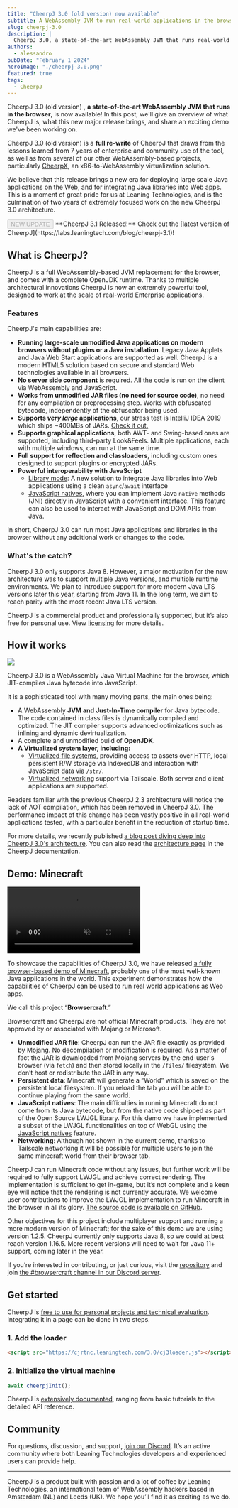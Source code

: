 ```yaml
---
title: "CheerpJ 3.0 (old version) now available"
subtitle: A WebAssembly JVM to run real-world applications in the browser
slug: cheerpj-3.0
description: |
  CheerpJ 3.0, a state-of-the-art WebAssembly JVM that runs real-world Java applications in the browser, is now available.
authors:
  - alessandro
pubDate: "February 1 2024"
heroImage: "./cheerpj-3.0.png"
featured: true
tags:
  - CheerpJ
---
```



CheerpJ 3.0 (old version) , **a state-of-the-art WebAssembly JVM that runs in the browser**, is
now available! In this post, we'll give an
overview of what CheerpJ is, what this new major release brings, and share an
exciting demo we've been working on.

<div class="flex items-center gap-2 flex-wrap">
  <LinkButton
    type="primary"
    href="https://cheerpj.com/docs/getting-started"
    label="Get started"
    iconRight="mi:arrow-right"
  />

  <LinkButton
    type="discord"
    href={DISCORD_URL}
    iconLeft="fa-brands:discord"
    label="Join the Discord server"
  />
</div>

CheerpJ 3.0 (old version) is a **full re-write** of CheerpJ that draws from the lessons learned from 7 years of enterprise and community use of the tool, as well as from several of our other WebAssembly-based projects, particularly [CheerpX](/cheerpx), an x86-to-WebAssembly virtualization solution.

We believe that this release brings a new era for deploying large scale Java applications on the Web, and for integrating Java libraries into Web apps. This is a moment of great pride for us at Leaning Technologies, and is the culmination of two years of extremely focused work on the new CheerpJ 3.0 architecture.

<div class="flex items-center gap-2">
	<input
		type="button"
		class="px-2 py-1 text-xs font-bold text-white bg-red-600 rounded"
		value="NEW UPDATE"
		disabled
	/>
	**CheerpJ 3.1 Released!** Check out the [latest version of
	CheerpJ](https://labs.leaningtech.com/blog/cheerpj-3.1)!
</div>

## What is CheerpJ?

CheerpJ is a full WebAssembly-based JVM replacement for the browser, and comes with a complete OpenJDK runtime. Thanks to multiple architectural innovations CheerpJ is now an extremely powerful tool, designed to work at the scale of real-world Enterprise applications.

### Features

CheerpJ's main capabilities are:

- **Running large-scale unmodified Java applications on modern browsers without plugins or a Java installation**. Legacy Java Applets and Java Web Start applications are supported as well. CheerpJ is a modern HTML5 solution based on secure and standard Web technologies available in all browsers.
- **No server side component** is required. All the code is run on the client via WebAssembly and JavaScript.
- **Works from unmodified JAR files (no need for source code)**, no need for any compilation or preprocessing step. Works with obfuscated bytecode, independently of the obfuscator being used.
- **Supports _very large_ applications**, our stress test is IntelliJ IDEA 2019 which ships ~400MBs of JARs. [Check it out.](https://twitter.com/alexpignotti/status/1729915428258926713)
- **Supports graphical applications**, both AWT- and Swing-based ones are supported, including third-party Look&Feels. Multiple applications, each with multiple windows, can run at the same time.
- **Full support for reflection and classloaders**, including custom ones designed to support plugins or encrypted JARs.
- **Powerful interoperability with JavaScript**
  - [Library mode](/cheerpj3/guides/library-mode): A new solution to integrate Java libraries into Web applications using a clean `async`/`await` interface
  - [JavaScript natives](/cheerpj3/guides/Implementing-Java-native-methods-in-JavaScript), where you can implement Java `native` methods (JNI) directly in JavaScript with a convenient interface. This feature can also be used to interact with JavaScript and DOM APIs from Java.

In short, CheerpJ 3.0 can run most Java applications and libraries in the browser without any additional work or changes to the code.

### What's the catch?

CheerpJ 3.0 only supports Java 8. However, a major motivation for the new architecture was to support multiple Java versions, and multiple runtime environments. We plan to introduce support for more modern Java LTS versions later this year, starting from Java 11. In the long term, we aim to reach parity with the most recent Java LTS version.

CheerpJ is a commercial product and professionally supported, but it’s also free for personal use. View [licensing](/cheerpj3/licensing) for more details.

## How it works

![](./cheerpj-3-deep-dive-arch.png)

CheerpJ 3.0 is a WebAssembly Java Virtual Machine for the browser, which JIT-compiles Java bytecode into JavaScript.

It is a sophisticated tool with many moving parts, the main ones being:

- A WebAssembly **JVM and Just-In-Time compiler** for Java bytecode. The code contained in class files is dynamically compiled and optimized. The JIT compiler supports advanced optimizations such as inlining and dynamic devirtualization.
- A complete and unmodified build of **OpenJDK.**
- **A Virtualized system layer, including:**
  - [Virtualized file systems](/cheerpj3/guides/File-System-support), providing access to assets over HTTP, local persistent R/W storage via IndexedDB and interaction with JavaScript data via `/str/`.
  - [Virtualized networking](/cheerpj3/guides/Networking) support via Tailscale. Both server and client applications are supported.

Readers familiar with the previous CheerpJ 2.3 architecture will notice the lack of AOT compilation, which has been removed in CheerpJ 3.0. The performance impact of this change has been vastly positive in all real-world applications tested, with a particular benefit in the reduction of startup time.

For more details, we recently published [a blog post diving deep into CheerpJ 3.0's architecture](/blog/cheerpj-3-deep-dive). You can also read the [architecture page](/cheerpj3/explanation/architecture) in the CheerpJ documentation.

## Demo: Minecraft

<video controls autoplay loop muted playsinline>
	<source src="/blog/cheerpj-3.0-browsercraft.mp4" type="video/mp4" />
</video>

To showcase the capabilities of CheerpJ 3.0, we have released [a fully browser-based demo of Minecraft](https://browsercraft.cheerpj.com), probably one of the most well-known Java applications in the world. This experiment demonstrates how the capabilities of CheerpJ can be used to run real world applications as Web apps.

We call this project “**Browsercraft**.”

<div class="text-sm text-stone-500">
	Browsercraft and CheerpJ are not official Minecraft products. They are not
	approved by or associated with Mojang or Microsoft.
</div>

- **Unmodified JAR file**: CheerpJ can run the JAR file exactly as provided by Mojang. No decompilation or modification is required. As a matter of fact the JAR is downloaded from Mojang servers by the end-user's browser (via `fetch`) and then stored locally in the `/files/` filesystem. We don’t host or redistribute the JAR in any way.
- **Persistent data**: Minecraft will generate a “World” which is saved on the persistent local filesystem. If you reload the tab you will be able to continue playing from the same world.
- **JavaScript natives**: The main difficulties in running Minecraft do not come from its Java bytecode, but from the native code shipped as part of the Open Source LWJGL library. For this demo we have implemented a subset of the LWJGL functionalities on top of WebGL using the [JavaScript natives](/cheerpj3/guides/Implementing-Java-native-methods-in-JavaScript) feature.
- **Networking**: Although not shown in the current demo, thanks to Tailscale networking it will be possible for multiple users to join the same minecraft world from their browser tab.

CheerpJ can run Minecraft code without any issues, but further work will be required to fully support LWJGL and achieve correct rendering. The implementation is sufficient to get in-game, but it’s not complete and a keen eye will notice that the rendering is not currently accurate. We welcome user contributions to improve the LWJGL implementation to run Minecraft in the browser in all its glory. [The source code is available on GitHub](https://github.com/leaningtech/browsercraft).

Other objectives for this project include multiplayer support and running a more modern version of Minecraft; for the sake of this demo we are using version 1.2.5. CheerpJ currently only supports Java 8, so we could at best reach version 1.16.5. More recent versions will need to wait for Java 11+ support, coming later in the year.

If you’re interested in contributing, or just curious, visit the [repository](https://github.com/leaningtech/browsercraft) and join [the #browsercraft channel in our Discord server](https://discord.leaningtech.com).

## Get started

CheerpJ is [free to use for personal projects and technical evaluation](/cheerpj3/licensing). Integrating it in a page can be done in two steps.

### 1. Add the loader

```html
<script src="https://cjrtnc.leaningtech.com/3.0/cj3loader.js"></script>
```

### 2. Initialize the virtual machine

```js
await cheerpjInit();
```

CheerpJ is [extensively documented](/cheerpj3), ranging from basic tutorials to the detailed API reference.

<LinkButton
	type="primary"
	href="https://cheerpj.com/docs/getting-started"
	label="Get started"
	iconRight="mi:arrow-right"
/>

<LinkButton
	type="secondary"
	href="/cheerpj3/migrating-from-cheerpj2"
	label="Migration guide"
/>

## Community

For questions, discussion, and support, [join our Discord](https://discord.leaningtech.com). It’s an active community where both Leaning Technologies developers and experienced users can provide help.

---

CheerpJ is a product built with passion and a lot of coffee by Leaning Technologies, an international team of WebAssembly hackers based in Amsterdam (NL) and Leeds (UK). We hope you’ll find it as exciting as we do.

<LinkButton
	href="https://github.com/leaningtech/cheerpj-meta"
	type="secondary"
	label="Star CheerpJ on GitHub"
	iconLeft="fa:star"
/>
